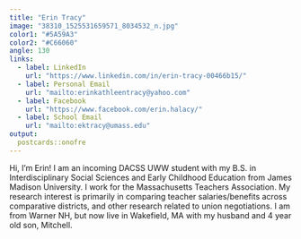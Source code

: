 ```yaml
---
title: "Erin Tracy"
image: "38310_1525531659571_8034532_n.jpg"
color1: "#5A59A3"
color2: "#C66060"
angle: 130
links:
  - label: LinkedIn
    url: "https://www.linkedin.com/in/erin-tracy-00466b15/"
  - label: Personal Email
    url: "mailto:erinkathleentracy@yahoo.com"
  - label: Facebook
    url: "https://www.facebook.com/erin.halacy/"
  - label: School Email
    url: "mailto:ektracy@umass.edu"
output:
  postcards::onofre
---
```

 
Hi, I'm Erin!
I am an incoming DACSS UWW student with my B.S. in Interdisciplinary Social Sciences and Early Childhood Education from James Madison University. I work for the Massachusetts Teachers Association. My research interest is primarily in comparing teacher salaries/benefits across comparative districts, and other research related to union negotiations. I am from Warner NH, but now live in Wakefield, MA with my husband and 4 year old son, Mitchell.
